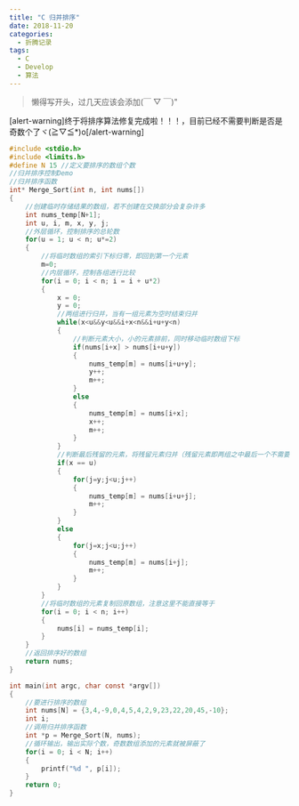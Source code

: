 ```yaml
---
title: "C 归并排序"
date: 2018-11-20
categories:
  - 折腾记录
tags:
  - C
  - Develop
  - 算法
---
```


> 懒得写开头，过几天应该会添加(￣ ▽ ￣)"

\[alert-warning\]终于将排序算法修复完成啦！！！，目前已经不需要判断是否是奇数个了ヾ(≧▽≦\*)o\[/alert-warning\]

```c
#include <stdio.h>
#include <limits.h>
#define N 15 //定义要排序的数组个数
//归并排序控制Demo
//归并排序函数
int* Merge_Sort(int n, int nums[])
{
    //创建临时存储结果的数组，若不创建在交换部分会复杂许多
    int nums_temp[N+1];
    int u, i, m, x, y, j;
    //外层循环，控制排序的总轮数
    for(u = 1; u < n; u*=2)
    {
        //将临时数组的索引下标归零，即回到第一个元素
        m=0;
        //内层循环，控制各组进行比较
        for(i = 0; i < n; i = i + u*2)
        {
            x = 0;
            y = 0;
            //两组进行归并，当有一组元素为空时结束归并
            while(x<u&&y<u&&i+x<n&&i+u+y<n)
            {
                //判断元素大小，小的元素排前，同时移动临时数组下标
                if(nums[i+x] > nums[i+u+y])
                {
                    nums_temp[m] = nums[i+u+y];
                    y++;
                    m++;
                }
                else
                {
                    nums_temp[m] = nums[i+x];
                    x++;
                    m++;
                }
            }
            //判断最后残留的元素，将残留元素归并（残留元素即两组之中最后一个不需要比较的元素）
            if(x == u)
            {
                for(j=y;j<u;j++)
                {
                    nums_temp[m] = nums[i+u+j];
                    m++;
                }
            }
            else
            {
                for(j=x;j<u;j++)
                {
                    nums_temp[m] = nums[i+j];
                    m++;
                }
            }
        }
        //将临时数组的元素复制回原数组，注意这里不能直接等于
        for(i = 0; i < n; i++)
        {
            nums[i] = nums_temp[i];
        }
    }
    //返回排序好的数组
    return nums;
}

int main(int argc, char const *argv[])
{
    //要进行排序的数组
    int nums[N] = {3,4,-9,0,4,5,4,2,9,23,22,20,45,-10};
    int i;
    //调用归并排序函数
    int *p = Merge_Sort(N, nums);
    //循环输出，输出实际个数，奇数数组添加的元素就被屏蔽了
    for(i = 0; i < N; i++)
    {
        printf("%d ", p[i]);
    }
    return 0;
}
```
